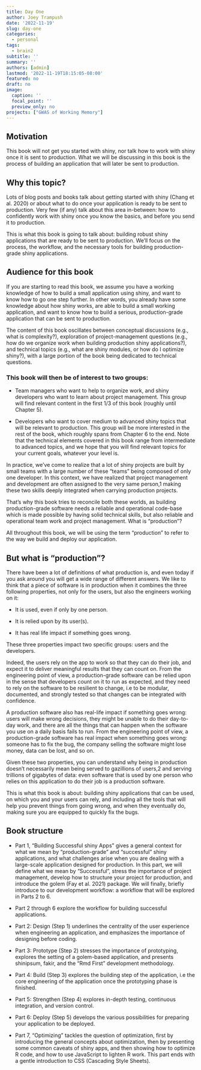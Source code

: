 ```yaml
---
title: Day One
author: Joey Trampush
date: '2022-11-19'
slug: day-one
categories:
  - personal
tags:
  - brain2
subtitle: ''
summary: ''
authors: [admin]
lastmod: '2022-11-19T18:15:05-08:00'
featured: no
draft: no
image:
  caption: ''
  focal_point: ''
  preview_only: no
projects: ["GWAS of Working Memory"]
---
```


## Motivation

This book will not get you started with shiny, nor talk how to work with shiny once it is sent to production.
What we will be discussing in this book is the process of building an application that will later be sent to production.

## Why this topic?

Lots of blog posts and books talk about getting started with shiny (Chang et al. 2020) or about what to do once your application is ready to be sent to production.
Very few (if any) talk about this area in-between: how to confidently work with shiny once you know the basics, and before you send it to production.

This is what this book is going to talk about: building robust shiny applications that are ready to be sent to production.
We'll focus on the process, the workflow, and the necessary tools for building production-grade shiny applications.

## Audience for this book

If you are starting to read this book, we assume you have a working knowledge of how to build a small application using shiny, and want to know how to go one step further.
In other words, you already have some knowledge about how shiny works, are able to build a small working application, and want to know how to build a serious, production-grade application that can be sent to production.

The content of this book oscillates between conceptual discussions (e.g., what is complexity?), exploration of project-management questions (e.g., how do we organize work when building production shiny applications?), and technical topics (e.g., what are shiny modules, or how do I optimize shiny?), with a large portion of the book being dedicated to technical questions.

### This book will then be of interest to two groups:

-   Team managers who want to help to organize work, and shiny developers who want to learn about project management.
    This group will find relevant content in the first 1/3 of this book (roughly until Chapter 5).

-   Developers who want to cover medium to advanced shiny topics that will be relevant to production.
    This group will be more interested in the rest of the book, which roughly spans from Chapter 6 to the end.
    Note that the technical elements covered in this book range from intermediate to advanced topics, and we hope that you will find relevant topics for your current goals, whatever your level is.

In practice, we've come to realize that a lot of shiny projects are built by small teams with a large number of these "teams" being composed of only one developer.
In this context, we have realized that project management and development are often assigned to the very same person,1 making these two skills deeply integrated when carrying production projects.

That's why this book tries to reconcile both these worlds, as building production-grade software needs a reliable and operational code-base which is made possible by having solid technical skills, but also reliable and operational team work and project management.
What is "production"?

All throughout this book, we will be using the term "production" to refer to the way we build and deploy our application.

## But what is "production"?

There have been a lot of definitions of what production is, and even today if you ask around you will get a wide range of different answers.
We like to think that a piece of software is in production when it combines the three following properties, not only for the users, but also the engineers working on it:

-   It is used, even if only by one person.

-   It is relied upon by its user(s).

-   It has real life impact if something goes wrong.

These three properties impact two specific groups: users and the developers.

Indeed, the users rely on the app to work so that they can do their job, and expect it to deliver meaningful results that they can count on.
From the engineering point of view, a production-grade software can be relied upon in the sense that developers count on it to run as expected, and they need to rely on the software to be resilient to change, i.e to be modular, documented, and strongly tested so that changes can be integrated with confidence.

A production software also has real-life impact if something goes wrong: users will make wrong decisions, they might be unable to do their day-to-day work, and there are all the things that can happen when the software you use on a daily basis fails to run.
From the engineering point of view, a production-grade software has real impact when something goes wrong: someone has to fix the bug, the company selling the software might lose money, data can be lost, and so on.

Given these two properties, you can understand why being in production doesn't necessarily mean being served to gazillions of users,2 and serving trillions of gigabytes of data: even software that is used by one person who relies on this application to do their job is a production software.

This is what this book is about: building shiny applications that can be used, on which you and your users can rely, and including all the tools that will help you prevent things from going wrong, and when they eventually do, making sure you are equipped to quickly fix the bugs.

## Book structure

-   Part 1, "Building Successful shiny Apps" gives a general context for what we mean by "production-grade" and "successful" shiny applications, and what challenges arise when you are dealing with a large-scale application designed for production.
    In this part, we will define what we mean by "Successful", stress the importance of project management, develop how to structure your project for production, and introduce the golem (Fay et al. 2021) package.
    We will finally, briefly introduce to our development workflow: a workflow that will be explored in Parts 2 to 6.

-   Part 2 through 6 explore the workflow for building successful applications.

-   Part 2: Design (Step 1) underlines the centrality of the user experience when engineering an application, and emphasizes the importance of designing before coding.

-   Part 3: Prototype (Step 2) stresses the importance of prototyping, explores the setting of a golem-based application, and presents shinipsum, fakir, and the "Rmd First" development methodology.

-   Part 4: Build (Step 3) explores the building step of the application, i.e the core engineering of the application once the prototyping phase is finished.

-   Part 5: Strengthen (Step 4) explores in-depth testing, continuous integration, and version control.

-   Part 6: Deploy (Step 5) develops the various possibilities for preparing your application to be deployed.

-   Part 7, "Optimizing" tackles the question of optimization, first by introducing the general concepts about optimization, then by presenting some common caveats of shiny apps, and then showing how to optimize R code, and how to use JavaScript to lighten R work.
    This part ends with a gentle introduction to CSS (Cascading Style Sheets).
